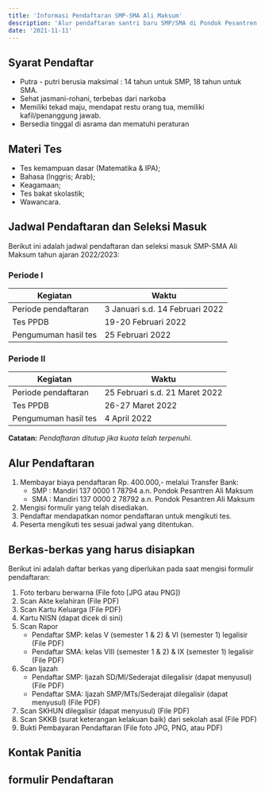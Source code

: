 ```yaml
---
title: 'Informasi Pendaftaran SMP-SMA Ali Maksum'
description: 'Alur pendaftaran santri baru SMP/SMA di Pondok Pesantren Ali Maksum Krapyak, Yogyakarta'
date: '2021-11-11'
---
```


<LinkButton link1 = "Mendaftar SMP" link2 = "Mendaftar SMA" href1 = "https://docs.google.com/forms/d/e/1FAIpQLSe6OtuqCdQxbieEhqgbN9L3wjg_as4dX8bHMcE40fJDuSqMhw/viewform?usp=sf_link" href2 = "https://docs.google.com/forms/d/e/1FAIpQLScgxcGBniyj7qxJY8YDsQn-4bSmk-zAp5Cr0WciggvZze05UA/viewform?usp=sf_link" />

## Syarat Pendaftar 
- Putra - putri berusia maksimal : 14 tahun untuk SMP, 18 tahun untuk SMA.
- Sehat jasmani-rohani, terbebas dari narkoba
- Memiliki tekad maju, mendapat restu orang tua, memiliki kafil/penanggung jawab.
- Bersedia tinggal di asrama dan mematuhi peraturan 

## Materi Tes
- Tes kemampuan dasar (Matematika & IPA);
- Bahasa (lnggris; Arab);
- Keagamaan;
- Tes bakat skolastik;
- Wawancara.

## Jadwal Pendaftaran dan Seleksi Masuk
Berikut ini adalah jadwal pendaftaran dan seleksi masuk SMP-SMA Ali Maksum tahun ajaran 2022/2023:

### Periode I

| Kegiatan | Waktu |
| ----------- | ----------- |
| Periode pendaftaran | 3 Januari s.d. 14 Februari 2022 |
| Tes PPDB | 19-20 Februari 2022 |
| Pengumuman hasil tes | 25 Februari 2022 |
	
### Periode II

| Kegiatan | Waktu |
| ----------- | ----------- |
| Periode pendaftaran | 25 Februari s.d. 21 Maret 2022 |
| Tes PPDB | 26-27 Maret 2022 |
| Pengumuman hasil tes | 4 April 2022 |

**Catatan:**
_Pendaftaran ditutup jika kuota telah terpenuhi._

## Alur Pendaftaran

1. Membayar biaya pendaftaran Rp. 400.000,- melalui Transfer Bank:
    - SMP : Mandiri 137 0000 1 78794 a.n. Pondok Pesantren Ali Maksum
    - SMA : Mandiri 137 0000 2 78792 a.n. Pondok Pesantren Ali Maksum
2. Mengisi formulir yang telah disediakan.
3. Pendaftar mendapatkan nomor pendaftaran untuk mengikuti tes.
4. Peserta mengikuti tes sesuai jadwal yang ditentukan.

## Berkas-berkas yang harus disiapkan

Berikut ini adalah daftar berkas yang diperlukan pada saat mengisi formulir pendaftaran:
1. Foto terbaru berwarna (File foto [JPG atau PNG])
1. Scan Akte kelahiran (File PDF)
1. Scan Kartu Keluarga (File PDF)
1. Kartu NISN (dapat dicek di sini)
1. Scan Rapor
    - Pendaftar SMP: kelas V (semester 1 & 2) & VI (semester 1) legalisir (File PDF)
    - Pendaftar SMA: kelas VIII (semester 1 & 2) & IX (semester 1) legalisir (File PDF)
1. Scan Ijazah
    - Pendaftar SMP: Ijazah SD/MI/Sederajat dilegalisir (dapat menyusul) (File PDF)
    - Pendaftar SMA: Ijazah SMP/MTs/Sederajat dilegalisir (dapat menyusul) (File PDF)
1. Scan SKHUN dilegalisir (dapat menyusul) (File PDF)
1. Scan SKKB (surat keterangan kelakuan baik) dari sekolah asal (File PDF)
1. Bukti Pembayaran Pendaftaran (File foto JPG, PNG, atau PDF)

## Kontak Panitia
<LinkButton link1 = "WA Admin 1" link2 = "WA Admin 2" href1 = "https://wa.me/628112955301" href2 = "https://wa.me/628112955302" />

## formulir Pendaftaran
<LinkButton link1 = "Mendaftar SMP" link2 = "Mendaftar SMA" href1 = "https://docs.google.com/forms/d/e/1FAIpQLSe6OtuqCdQxbieEhqgbN9L3wjg_as4dX8bHMcE40fJDuSqMhw/viewform?usp=sf_link" href2 = "https://docs.google.com/forms/d/e/1FAIpQLScgxcGBniyj7qxJY8YDsQn-4bSmk-zAp5Cr0WciggvZze05UA/viewform?usp=sf_link" />